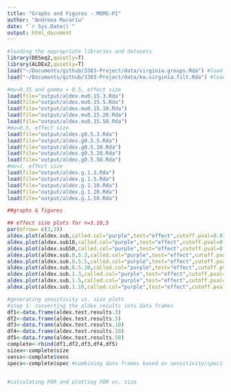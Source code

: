 ```yaml
---
title: "Graphs and Figures - MOMS-PI"
author: "Andreea Murariu"
date: "`r Sys.Date()`"
output: html_document
---
```


```r
#loading the appropriate libraries and datasets
library(DESeq2,quietly=T)
library(ALDEx2,quietly=T)
load("~/Documents/github/3383-Project/data/virginia.groups.Rda") #load Health v BV grouping vector for all 297 metatranscriptome samples
load("~/Documents/github/3383-Project/data/ko.virginia.filt.Rda") #load KO aggregated FILTERED feature table

#mu=0.15 and gamma = 0.5, effect size
load(file="output/aldex.mu0.15.3.Rda")
load(file="output/aldex.mu0.15.5.Rda")
load(file="output/aldex.mu0.15.10.Rda")
load(file="output/aldex.mu0.15.20.Rda")
load(file="output/aldex.mu0.15.50.Rda")
#mu=0.5, effect size
load(file="output/aldex.g0.5.3.Rda")
load(file="output/aldex.g0.5.5.Rda")
load(file="output/aldex.g0.5.10.Rda")
load(file="output/aldex.g0.5.20.Rda")
load(file="output/aldex.g0.5.50.Rda")
#mu=1, effect size
load(file="output/aldex.g.1.3.Rda")
load(file="output/aldex.g.1.5.Rda")
load(file="output/aldex.g.1.10.Rda")
load(file="output/aldex.g.1.20.Rda")
load(file="output/aldex.g.1.50.Rda")


```



```r
##graphs & figures

## effect size plots for n=3,10,5
par(mfrow= c(3,3))
aldex.plot(aldex.sub,called.col="purple",test="effect",cutoff.pval=0.01)
aldex.plot(aldex.sub10,called.col="purple",test="effect",cutoff.pval=0.01)
aldex.plot(aldex.sub50,called.col="purple",test="effect",cutoff.pval=0.01)
aldex.plot(aldex.sub.0.5.3,called.col="purple",test="effect",cutoff.pval=0.01)
aldex.plot(aldex.sub.0.5.5,called.col="purple",test="effect",cutoff.pval=0.01)
aldex.plot(aldex.sub.0.5.10,called.col="purple",test="effect",cutoff.pval=0.01)
aldex.plot(aldex.sub.1.3,called.col="purple",test="effect",cutoff.pval=0.01)
aldex.plot(aldex.sub.1.5,called.col="purple",test="effect",cutoff.pval=0.01)
aldex.plot(aldex.sub.1.10,called.col="purple",test="effect",cutoff.pval=0.01)

#generating sensitivity vs. size plots
#step 1: converting the aldex results into data frames
df1<-data.frame(aldex.test.results.3)
df2<-data.frame(aldex.test.results.5)
df3<-data.frame(aldex.test.results.10)
df4<-data.frame(aldex.test.results.20)
df5<-data.frame(aldex.test.results.50)
complete<-rbind(df1,df2,df3,df4,df5)
sizex<-complete$size
sensx<-complete$sens
specx<-complete$spec #combining data frames based on sensitivity/specificity and size, making 2 data frames with which to plot


#calculating FDR and plotting FDR vs. size

```

